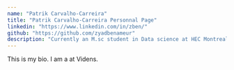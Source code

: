 ```yaml
---
name: "Patrik Carvalho-Carreira"
title: "Patrik Carvalho-Carreira Personnal Page"
linkedin: "https://www.linkedin.com/in/zben/"
github: "https://github.com/zyadbenameur"
description: "Currently an M.sc student in Data science at HEC Montreal"
---
```

This is my bio. I am a at Videns.